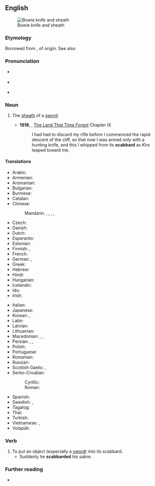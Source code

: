 ==English==
{{wikipedia}}
[[File:Bowie Knife (PSF).jpg|thumb|Bowie knife and sheath]]

===Etymology===
Borrowed from {{bor|en|xno|escalberc}}, of {{der|en|gem}} origin. See also {{m|en|hauberk}}

===Pronunciation===
* {{a|RP}} {{IPA|/ˈskæb.əd/|lang=en}}
* {{a|GA}} {{IPA|/ˈskæb.ɚd/|lang=en}}
* {{hyphenation|scab|bard|lang=en}}

===Noun===
{{en-noun}}

# {{senseid|en|sheath}} The [[sheath]] of a [[sword]].
#* '''1918''', {{w|Edgar Rice Burroughs}}, [[w:The Land That Time Forgot (novel)|The Land That Time Forgot]] Chapter IX
#*: I had had to discard my rifle before I commenced the rapid descent of the cliff, so that now I was armed only with a hunting knife, and this I whipped from its '''scabbard''' as Kho leaped toward me.

====Translations====
{{trans-top|the sheath of a sword}}
* Arabic: {{t|ar|غمد الخنجر|m|tr=}}
* Armenian: {{t+|hy|պատյան}}
* Aromanian: {{t|rup|teacã|f}}
* Bulgarian: {{t+|bg|ножница|f}}
* Burmese: {{t+|my|ဓားအိမ်|sc=Mymr}}
* Catalan: {{t+|ca|beina|f}}
* Chinese:
*: Mandarin: {{t+|cmn|鞘|tr=qiào}}, {{t|cmn|劍鞘}}, {{t|cmn|剑鞘|tr=jiànqiào}}, {{t+|cmn|刀鞘}}, {{t+|cmn|刀鞘|tr=dāoqiào}}
* Czech: {{t+|cs|pochva|f}}
* Danish: {{t+|da|skede}}
* Dutch: {{t+|nl|schede|f}}
* Esperanto: {{t|eo|glavingo}}
* Estonian: {{t|et|mõõgatupp}}
* Finnish: {{t+|fi|tuppi}}, {{t+|fi|huotra}}
* French: {{t+|fr|fourreau|m}}
* German: {{t|de|Schwertscheide|f}}, {{t+|de|Scheide|f}}
* Greek: {{t+|el|θηκάρι|n}}
* Hebrew: {{t+|he|נדן|m}}
* Hindi: {{t+|hi|मियान|f|tr=miyān}}
* Hungarian: {{t+|hu|hüvely}}
* Icelandic: {{t|is|skálpur|m}}
* Ido: {{t+|io|gaino}}
* Irish: {{t|ga|truaill|f}}
{{trans-mid}}
* Italian: {{t+|it|fodero|m}}
* Japanese: {{t+|ja|鞘|tr={{l|ja|さや}}, [[saya]]}}
* Korean: {{t+|ko|칼집}}, {{t|ko|대검집}}
* Latin: {{t|la|vāgīna|f}}
* Latvian: {{t+|lv|maksts}}
* Lithuanian: {{t|lt|makštis|m}}
* Macedonian: {{t|mk|канија|f|tr=kánija}}, {{t|mk|корица|f|tr=kórica}}, {{t|mk|ножница|f|tr=nóžnica}}
* Persian: {{t+|fa|غلاف}}, {{t+|fa|قراب}}, {{t+|fa|نیام}}
* Polish: {{t+|pl|pochwa|f}}
* Portuguese: {{t+|pt|bainha|f}}
* Romanian: {{t+|ro|teacă|f}}
* Russian: {{t+|ru|но́жны|n}}
* Scottish Gaelic: {{t|gd|duille|f}}, {{t|gd|fraighe|f}}
* Serbo-Croatian:
*: Cyrillic: {{t|sh|ножница|f|sc=Cyrl}}
*: Roman: {{t+|sh|nožnica|f}}
* Spanish: {{t+|es|vaina|f}}
* Swedish: {{t+|sv|skida|c}}, {{t+|sv|balja|c}}
* Tagalog: {{t|tl|kaluban}}
* Thai: {{t+|th|ฝัก}}
* Turkish: {{t+|tr|kın}}
* Vietnamese: {{t+|vi|vỏ}}, {{t|vi|bao kiếm}}
* Volapük: {{t+|vo|denavead}}
{{trans-bottom}}

===Verb===
{{en-verb}}

# To put an object (especially a [[sword]]) into its scabbard.
#* Suddenly he '''scabbarded''' his sabre.

===Further reading===
* {{R:Online Etymology Dictionary}}